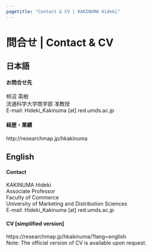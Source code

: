 ```yaml
---
pagetitle: "Contact & CV | KAKINUMA Hideki"
---
```


# 問合せ | Contact & CV {.tabset}


## 日本語
<h4>お問合せ先</h4>
柿沼 英樹  
流通科学大学商学部 准教授  
E-mail: Hideki_Kakinuma [at] red.umds.ac.jp
  
<h4 class="mb">経歴・業績</h4>
http://researchmap.jp/hkakinuma

## English
<h4>Contact</h4>
KAKINUMA Hideki  
Associate Professor  
Faculty of Commerce  
University of Marketing and Distribution Sciences  
E-mail: Hideki_Kakinuma [at] red.umds.ac.jp

<h4 class="mb">CV [simplified version]</h4>
https://researchmap.jp/hkakinuma/?lang=english  
Note: The official version of CV is available upon request.
